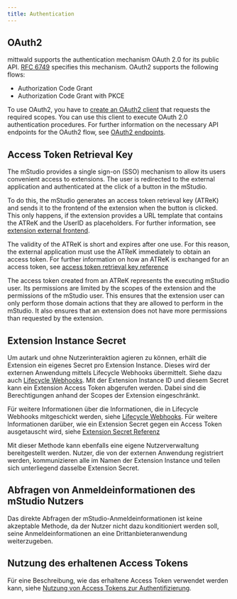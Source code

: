 ```yaml
---
title: Authentication
---
```


## OAuth2

mittwald supports the authentication mechanism OAuth 2.0 for its public API.
[RFC 6749](https://tools.ietf.org/html/rfc6749) specifies this mechanism.
OAuth2 supports the following flows:

- Authorization Code Grant
- Authorization Code Grant with PKCE

To use OAuth2, you have to [create an OAuth2 client](../../../how-to/create-extension#creating-an-oauth2-client) that requests the required scopes.
You can use this client to execute OAuth 2.0 authentication procedures.
For further information on the necessary API endpoints for the OAuth2 flow, see [OAuth2 endpoints](../../../reference/api#oauth2).

## Access Token Retrieval Key

The mStudio provides a single sign-on (SSO) mechanism to allow its users convenient access to extensions.
The user is redirected to the external application and authenticated at the click of a button in the mStudio.

To do this, the mStudio generates an access token retrieval key (ATReK) and sends it to the frontend of the extension when the button is clicked.
This only happens, if the extension provides a URL template that contains the ATReK and the UserID as placeholders.
For further information, see [extension external frontend](../../extensions#external-frontend).

The validity of the ATReK is short and expires after one use.
For this reason, the external application must use the ATReK immediately to obtain an access token.
For further information on how an ATReK is exchanged for an access token, see [access token retrieval key reference](../../../reference/api#using-an-access-token-retrieval-key)

The access token created from an ATReK represents the executing mStudio user.
Its permissions are limited by the scopes of the extension and the permissions of the mStudio user.
This ensures that the extension user can only perform those domain actions that they are allowed to perform in the mStudio.
It also ensures that an extension does not have more permissions than requested by the extension.

## Extension Instance Secret

Um autark und ohne Nutzerinteraktion agieren zu können, erhält die Extension ein eigenes Secret pro Extension Instance.
Dieses wird der externen Anwendung mittels Lifecycle Webhooks übermittelt.
Siehe dazu auch [Lifecycle Webhooks](../lifecycle-webhooks).
Mit der Extension Instance ID und diesem Secret kann ein Extension Access Token abgerufen werden.
Dabei sind die Berechtigungen anhand der Scopes der Extension eingeschränkt.

Für weitere Informationen über die Informationen, die in Lifecycle Webhooks mitgeschickt werden, siehe [Lifecycle Webhooks](../../../reference/webhooks).
Für weitere Informationen darüber, wie ein Extension Secret gegen ein Access Token ausgetauscht wird, siehe [Extension Secret Referenz](../../../reference/api#authentifizierung-mittels-extension-instance-secret)

Mit dieser Methode kann ebenfalls eine eigene Nutzerverwaltung bereitgestellt werden.
Nutzer, die von der externen Anwendung registriert werden,
kommunizieren alle im Namen der Extension Instance und teilen sich unterliegend dasselbe Extension Secret.

## Abfragen von Anmeldeinformationen des mStudio Nutzers

Das direkte Abfragen der mStudio-Anmeldeinformationen ist keine akzeptable Methode,
da der Nutzer nicht dazu konditioniert werden soll, seine Anmeldeinformationen an eine Drittanbieteranwendung weiterzugeben.

## Nutzung des erhaltenen Access Tokens

Für eine Beschreibung, wie das erhaltene Access Token verwendet werden kann, siehe [Nutzung von Access Tokens zur Authentifizierung](../../../reference/api#nutzung-von-access-tokens-zur-authentifizierung).
